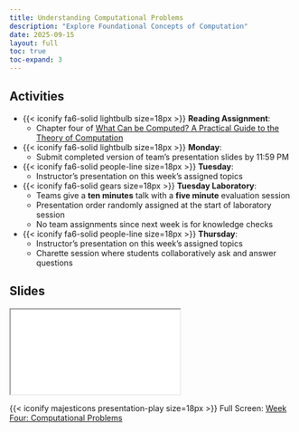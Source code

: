 ```yaml
---
title: Understanding Computational Problems
description: "Explore Foundational Concepts of Computation"
date: 2025-09-15
layout: full
toc: true
toc-expand: 3
---
```


## Activities

- {{< iconify fa6-solid lightbulb size=18px >}} **Reading Assignment**:
  - Chapter four of [What Can be Computed? A Practical Guide to the
  Theory of Computation](https://whatcanbecomputed.com/)
- {{< iconify fa6-solid lightbulb size=18px >}} **Monday**:
  - Submit completed version of team's presentation slides by 11:59 PM
- {{< iconify fa6-solid people-line size=18px >}} **Tuesday**:
  - Instructor's presentation on this week's assigned topics
- {{< iconify fa6-solid gears size=18px >}} **Tuesday Laboratory**:
   - Teams give a **ten minutes** talk with a **five minute** evaluation session
   - Presentation order randomly assigned at the start of laboratory session
   - No team assignments since next week is for knowledge checks
- {{< iconify fa6-solid people-line size=18px >}} **Thursday**:
  - Instructor's presentation on this week's assigned topics
  - Charette session where students collaboratively ask and answer questions

## Slides

```{=html}
<iframe class="slide-deck" src="../../slides/weekfour/"></iframe>
```

{{< iconify majesticons presentation-play size=18px >}} Full Screen: [Week Four:
Computational Problems](../../slides/weekfour/)
